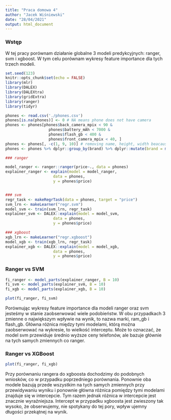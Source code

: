 ```yaml
---
title: "Praca domowa 4"
author: "Jacek Wiśniewski"
date: "28/04/2021"
output: html_document
---
```


### Wstęp

W tej pracy porównam działanie globalne 3 modeli predykcyjnych: ranger, svm i xgboost. W tym celu porównam wykresy feature importance dla tych trzech modeli.

```r
set.seed(123)
knitr::opts_chunk$set(echo = FALSE)
library(mlr)
library(DALEX)
library(DALEXtra)
library(gridExtra)
library(ranger)
library(tidyr)
```

```r
phones <- read.csv('./phones.csv')
phones[is.na(phones)] <- 0 # NA means phone does not have camera
phones <- phones[phones$back_camera_mpix < 90 &
                   phones$battery_mAh < 7000 &
                   phones$flash_gb < 400 &
                   phones$front_camera_mpix < 40, ]
phones <- phones[, -c(1, 9, 10)] # removing name, height, width beacause they are useless
phones <- phones %>% dplyr::group_by(brand) %>% dplyr::mutate(brand = mean(price)) # target encoding
```

```r
### ranger

model_ranger <- ranger::ranger(price~., data = phones)
explainer_ranger <- explain(model = model_ranger,
                     data = phones,
                     y = phones$price)


### svm
regr_task <- makeRegrTask(data = phones, target = "price")
svm_lrn <- makeLearner("regr.svm")
model_svm <- train(svm_lrn, regr_task)
explainer_svm <- DALEX::explain(model = model_svm,
                     data = phones,
                     y = phones$price)

### xgboost
xgb_lrn <- makeLearner("regr.xgboost")
model_xgb <- train(xgb_lrn, regr_task)
explainer_xgb <- DALEX::explain(model = model_xgb,
                     data = phones,
                     y = phones$price)
```

### Ranger vs SVM

```r
fi_ranger <- model_parts(explainer_ranger, B = 10)
fi_svm <- model_parts(explainer_svm, B = 10)
fi_xgb <- model_parts(explainer_xgb, B = 10)

plot(fi_ranger, fi_svm)
```

Porównując wykresy feature importance dla modeli ranger oraz svm jesteśmy w stanie zaobserwować wiele podobieństw. W obu przypadkach 3 zmienne o największym wpływie na wynik, to nazwa marki, ram_gb i flash_gb. Główna różnica między tymi modelami, którą można zaobserwować na wykresie, to wielkość interceptu. Może to oznaczać, że model svm przewiduje średnio wyższe ceny telefonów, ale bazuje głównie na tych samych zmiennych co ranger.


### Ranger vs XGBoost

```r
plot(fi_ranger, fi_xgb)
```

Przy porównaniu rangera do xgboosta dochodzimy do podobnych wniosków, co w przypadku poprzedniego porównania. Ponownie oba modele bazują przede wszystkim na tych samych zmiennych przy przewidywaniu wyniku i ponownie główna różnica pomiędzy tymi modelami znajduje się w intercepcie. Tym razem jednak różnica w intercepcie jest znacznie wyraźniejsza. Intercept w przypadku xgboosta jest zwieszony tak wysoko, że obserwujemy, nie spotykany do tej pory, wpływ ujemny długości przekątnej na wynik.
